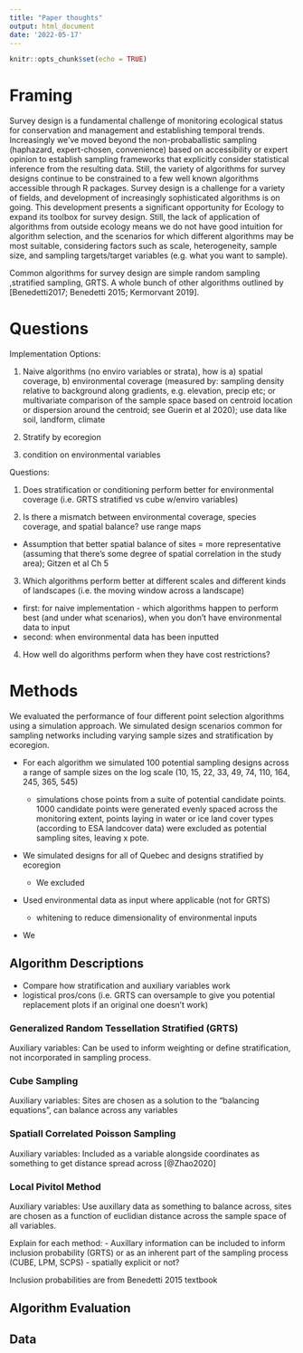 ```yaml
---
title: "Paper thoughts"
output: html_document
date: '2022-05-17'
---
```


```r
knitr::opts_chunk$set(echo = TRUE)
```

# Framing

Survey design is a fundamental challenge of monitoring ecological status for conservation and management and establishing temporal trends. Increasingly we've moved beyond the non-probaballistic sampling (haphazard, expert-chosen, convenience) based on accessibility or expert opinion to establish sampling frameworks that explicitly consider statistical inference from the resulting data. Still, the variety of algorithms for survey designs continue to be constrained to a few well known algorithms accessible through R packages. Survey design is a challenge for a variety of fields, and development of increasingly sophisticated algorithms is on going. This development presents a significant opportunity for Ecology to expand its toolbox for survey design. Still, the lack of application of algorithms from outside ecology means we do not have good intuition for algorithm selection, and the scenarios for which different algorithms may be most suitable, considering factors such as scale, heterogeneity, sample size, and sampling targets/target variables (e.g. what you want to sample).

Common algorithms for survey design are simple random sampling ,stratified sampling, GRTS. A whole bunch of other algorithms outlined by [Benedetti2017; Benedetti 2015; Kermorvant 2019].

# Questions

Implementation Options:

1.  Naive algorithms (no enviro variables or strata), how is a) spatial coverage, b) environmental coverage (measured by: sampling density relative to background along gradients, e.g. elevation, precip etc; or multivariate comparison of the sample space based on centroid location or dispersion around the centroid; see Guerin et al 2020); use data like soil, landform, climate

2.  Stratify by ecoregion

3.  condition on environmental variables

Questions:

1.  Does stratification or conditioning perform better for environmental coverage (i.e. GRTS stratified vs cube w/enviro variables)

2.  Is there a mismatch between environmental coverage, species coverage, and spatial balance? use range maps

-   Assumption that better spatial balance of sites = more representative (assuming that there's some degree of spatial correlation in the study area); Gitzen et al Ch 5

3.  Which algorithms perform better at different scales and different kinds of landscapes (i.e. the moving window across a landscape)

-   first: for naive implementation - which algorithms happen to perform best (and under what scenarios), when you don't have environmental data to input
-   second: when environmental data has been inputted

4.  How well do algorithms perform when they have cost restrictions?

# Methods

We evaluated the performance of four different point selection algorithms using a simulation approach. We simulated design scenarios common for sampling networks including varying sample sizes and stratification by ecoregion.

-   For each algorithm we simulated 100 potential sampling designs across a range of sample sizes on the log scale (10, 15, 22, 33, 49, 74, 110, 164, 245, 365, 545)

    -   simulations chose points from a suite of potential candidate points. 1000 candidate points were generated evenly spaced across the monitoring extent, points laying in water or ice land cover types (according to ESA landcover data) were excluded as potential sampling sites, leaving x pote.

-   We simulated designs for all of Quebec and designs stratified by ecoregion

    -   We excluded

-   Used environmental data as input where applicable (not for GRTS)

    -   whitening to reduce dimensionality of environmental inputs

-   We

## Algorithm Descriptions

-   Compare how stratification and auxiliary variables work
-   logistical pros/cons (i.e. GRTS can oversample to give you potential replacement plots if an original one doesn't work)

### Generalized Random Tessellation Stratified (GRTS)

Auxiliary variables: Can be used to inform weighting or define stratification, not incorporated in sampling process.

### Cube Sampling

Auxiliary variables: Sites are chosen as a solution to the "balancing equations", can balance across any variables

### Spatiall Correlated Poisson Sampling

Auxiliary variables: Included as a variable alongside coordinates as something to get distance spread across [@Zhao2020]

### Local Pivitol Method

Auxiliary variables: Use auxillary data as something to balance across, sites are chosen as a function of euclidian distance across the sample space of all variables.

Explain for each method: - Auxillary information can be included to inform inclusion probability (GRTS) or as an inherent part of the sampling process (CUBE, LPM, SCPS) - spatially explicit or not?

Inclusion probabilities are from Benedetti 2015 textbook

## Algorithm Evaluation

## Data
